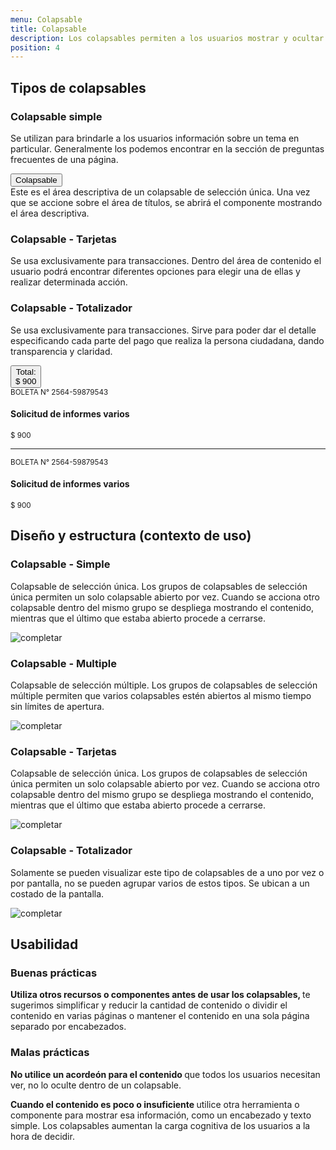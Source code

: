 ```yaml
---
menu: Colapsable
title: Colapsable
description: Los colapsables permiten a los usuarios mostrar y ocultar secciones de contenido relacionado en una página.
position: 4
---
```


## Tipos de colapsables

### Colapsable simple

Se utilizan para brindarle a los usuarios información sobre un tema en particular. Generalmente los podemos encontrar en la sección de preguntas frecuentes de una página.

<div class="content-2">
  <div class="accordion" id="accordionExample">
    <div class="card">
      <button
        class="card-header collapsed card-link accordion-card-icon"
        data-toggle="collapse"
        data-target="#collapseEight"
      >
        Colapsable
      </button>
      <div id="collapseEight" class="collapse" data-parent="#accordion">
        <div class="card-body">
          Este es el área descriptiva de un colapsable de selección única. Una
          vez que se accione sobre el área de títulos, se abrirá el componente
          mostrando el área descriptiva.
        </div>
      </div>
    </div>
  </div>
</div>

### Colapsable - Tarjetas

Se usa exclusivamente para transacciones. Dentro del área de contenido el usuario podrá encontrar diferentes opciones para elegir una de ellas y realizar determinada acción.

### Colapsable - Totalizador

Se usa exclusivamente para transacciones. Sirve para poder dar el detalle especificando cada parte del pago que realiza la persona ciudadana, dando transparencia y claridad.

<div class="content-2">
  <div class="accordion" id="accordionExample">
    <div class="card">
      <button
        class="card-header collapsed card-link card-info"
        data-toggle="collapse"
        data-target="#collapseFive"
      >
        <span class="collpase-title">Total:</span>
        <br />
        <span class="collpase-subtitle">$ 900</span>
      </button>
      <div id="collapseFive" class="collapse" data-parent="#accordion">
        <div class="card-body">
          <small>BOLETA N° 2564-59879543</small>
          <h4 class="mb-0">Solicitud de informes varios</h4>
          <small>$ 900</small>
          <hr />
          <small>BOLETA N° 2564-59879543</small>
          <h4 class="mb-0">Solicitud de informes varios</h4>
          <small>$ 900</small>
        </div>
      </div>
    </div>
  </div>
</div>

## Diseño y estructura (contexto de uso)

### Colapsable - Simple

Colapsable de selección única. Los grupos de colapsables de selección única permiten un solo colapsable abierto por vez. Cuando se acciona otro colapsable dentro del mismo grupo se despliega mostrando el contenido, mientras que el último que estaba abierto procede a cerrarse.

![completar](/componentes/colapsable/collapse_simple.png)

### Colapsable - Multiple

Colapsable de selección múltiple. Los grupos de colapsables de selección múltiple permiten que varios colapsables estén abiertos al mismo tiempo sin límites de apertura.

![completar](/componentes/colapsable/collapse_multiple.png)

### Colapsable - Tarjetas

Colapsable de selección única. Los grupos de colapsables de selección única permiten un solo colapsable abierto por vez. Cuando se acciona otro colapsable dentro del mismo grupo se despliega mostrando el contenido, mientras que el último que estaba abierto procede a cerrarse.

![completar](/componentes/colapsable/collapse_card.png)

### Colapsable - Totalizador

Solamente se pueden visualizar este tipo de colapsables de a uno por vez o por pantalla, no se pueden agrupar varios de estos tipos. Se ubican a un costado de la pantalla.

![completar](/componentes/colapsable/collapse_totalizador.png)

## Usabilidad

### Buenas prácticas

<div class="d-flex flex-row justify-content-start">
  <i class='bx bx-sm bxs-check-circle' style='color:#26874a'></i>
  <p class="pl-2">
    <strong>Utiliza otros recursos o componentes antes de usar los colapsables, </strong> 
    te sugerimos simplificar y reducir la cantidad de contenido o dividir el contenido en varias páginas o mantener el contenido en una sola página separado por encabezados.
  </p>
</div>

### Malas prácticas

<div class="d-flex flex-row justify-content-start">
  <i class='bx bx-sm bxs-x-circle' style='color:#d02323'></i>
  <p class="pl-2">
    <strong>No utilice un acordeón para el contenido </strong> 
    que todos los usuarios necesitan ver, no lo oculte dentro de un colapsable.
  </p>
</div>

<div class="d-flex flex-row justify-content-start">
  <i class='bx bx-sm bxs-x-circle' style='color:#d02323'></i>
  <p class="pl-2">
    <strong>Cuando el contenido es poco o insuficiente </strong> 
    utilice otra herramienta o componente para mostrar esa información, como un encabezado y texto simple. Los colapsables aumentan la carga cognitiva de los usuarios a la hora de decidir.
  </p>
</div>